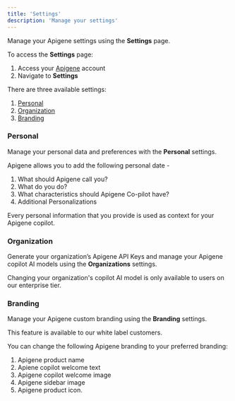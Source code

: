 ```yaml
---
title: 'Settings'
description: 'Manage your settings'
---
```


Manage your Apigene settings using the **Settings** page.

To access the **Settings** page:

1. Access your [Apigene](https://app.apigene.ai) account
2. Navigate to **Settings**

There are three available settings:

1. [Personal](/guides/admin/settings#personal)
2. [Organization](/guides/admin/settings#organization)
3. [Branding](/guides/admin/settings#branding)


### Personal

Manage your personal data and preferences with the **Personal** settings. 

Apigene allows you to add the following personal date -

1. What should Apigene call you?
2. What do you do?
3. What characteristics should Apigene Co-pilot have?
4. Additional Personalizations

<Note>
Every personal information that you provide is used as context for your Apigene copilot.
</Note>

### Organization

Generate your organization’s Apigene API Keys and manage your Apigene copilot AI models using the **Organizations** settings. 

<Note>
Changing your organization's copilot AI model is only available to users on our enterprise tier.
</Note>

### Branding

Manage your Apigene custom branding using the **Branding** settings.

This feature is available to our white label customers.

You can change the following Apigene branding to your preferred branding:

1. Apigene product name
2. Apiene copilot welcome text
3. Apigene copilot welcome image
4. Apigene sidebar image
5. Apigene product icon.

